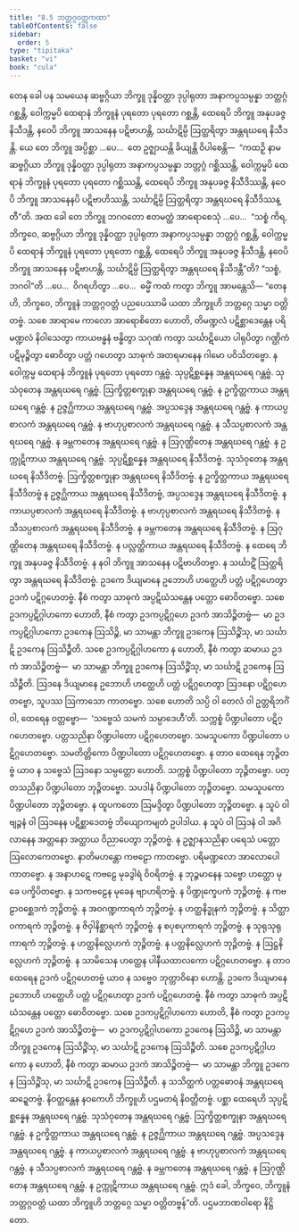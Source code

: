 ```yaml
---
title: "8.5 ဘတ္တဂ္ဂဝတ္တကထာ"
tableOfContents: false
sidebar:
  order: 5
type: "tipitaka"
basket: "vi"
book: "cula"
---
```



<DynamicBreadcrumb />

<Division number="363" book="cula" e="ch" v="4" p="380">

<Paragraph number="1672" book="cula">
တေန ခေါ ပန သမယေန ဆဗ္ဗဂ္ဂိယာ ဘိက္ခူ ဒုန္နိဝတ္ထာ ဒုပ္ပါရုတာ အနာကပ္ပသမ္ပန္နာ ဘတ္တဂ္ဂံ ဂစ္ဆန္တိ, ဝေါက္ကမ္မပိ ထေရာနံ ဘိက္ခူနံ ပုရတော ပုရတော ဂစ္ဆန္တိ, ထေရေပိ ဘိက္ခူ အနုပခဇ္ဇ နိသီဒန္တိ, နဝေပိ ဘိက္ခူ အာသနေန ပဋိဗာဟန္တိ, သင်္ဃာဋိမ္ပိ ဩတ္ထရိတွာ အန္တရဃရေ နိသီဒန္တိ. ယေ တေ ဘိက္ခူ အပ္ပိစ္ဆာ …ပေ…  တေ ဥဇ္ဈာယန္တိ ခိယျန္တိ ဝိပါစေန္တိ—  “ကထဉှိ နာမ ဆဗ္ဗဂ္ဂိယာ ဘိက္ခူ ဒုန္နိဝတ္ထာ ဒုပ္ပါရုတာ အနာကပ္ပသမ္ပန္နာ ဘတ္တဂ္ဂံ ဂစ္ဆိဿန္တိ, ဝေါက္ကမ္မပိ ထေရာနံ ဘိက္ခူနံ ပုရတော ပုရတော ဂစ္ဆိဿန္တိ, ထေရေပိ ဘိက္ခူ အနုပခဇ္ဇ နိသီဒိဿန္တိ, နဝေပိ ဘိက္ခူ အာသနေနပိ ပဋိဗာဟိဿန္တိ, သင်္ဃာဋိမ္ပိ ဩတ္ထရိတွာ အန္တရဃရေ နိသီဒိဿန္တီ”တိ. အထ ခေါ တေ ဘိက္ခူ ဘဂဝတော ဧတမတ္ထံ အာရောစေသုံ …ပေ…  “သစ္စံ ကိရ, ဘိက္ခဝေ, ဆဗ္ဗဂ္ဂိယာ ဘိက္ခူ ဒုန္နိဝတ္ထာ ဒုပ္ပါရုတာ အနာကပ္ပသမ္ပန္နာ ဘတ္တဂ္ဂံ ဂစ္ဆန္တိ, ဝေါက္ကမ္မပိ ထေရာနံ ဘိက္ခူနံ ပုရတော ပုရတော ဂစ္ဆန္တိ, ထေရေပိ ဘိက္ခူ အနုပခဇ္ဇ နိသီဒန္တိ, နဝေပိ ဘိက္ခူ အာသနေန ပဋိဗာဟန္တိ, သင်္ဃာဋိမ္ပိ ဩတ္ထရိတွာ အန္တရဃရေ နိသီဒန္တီ”တိ? “သစ္စံ, ဘဂဝါ”တိ …ပေ…  ဝိဂရဟိတွာ …ပေ…  ဓမ္မိံ ကထံ ကတွာ ဘိက္ခူ အာမန္တေသိ—
</Paragraph>

</Division>
<Division number="364" book="cula" e="ch" v="4" p="380">

<Paragraph number="1673" book="cula">
“တေန ဟိ, ဘိက္ခဝေ, ဘိက္ခူနံ ဘတ္တဂ္ဂဝတ္တံ ပညပေဿာမိ ယထာ ဘိက္ခူဟိ ဘတ္တဂ္ဂေ သမ္မာ ဝတ္တိတဗ္ဗံ. သစေ အာရာမေ ကာလော အာရောစိတော ဟောတိ, တိမဏ္ဍလံ ပဋိစ္ဆာဒေန္တေန ပရိမဏ္ဍလံ နိဝါသေတွာ ကာယဗန္ဓနံ ဗန္ဓိတွာ သဂုဏံ ကတွာ သင်္ဃာဋိယော ပါရုပိတွာ ဂဏ္ဌိကံ ပဋိမုဉ္စိတွာ ဓောဝိတွာ ပတ္တံ ဂဟေတွာ သာဓုကံ အတရမာနေန ဂါမော ပဝိသိတဗ္ဗော.
</Paragraph>

<Paragraph number="1674" book="cula">
န ဝေါက္ကမ္မ ထေရာနံ ဘိက္ခူနံ ပုရတော ပုရတော ဂန္တဗ္ဗံ. သုပ္ပဋိစ္ဆန္နေန အန္တရဃရေ ဂန္တဗ္ဗံ. သုသံဝုတေန အန္တရဃရေ ဂန္တဗ္ဗံ. ဩက္ခိတ္တစက္ခုနာ အန္တရဃရေ ဂန္တဗ္ဗံ. န ဥက္ခိတ္တကာယ အန္တရဃရေ ဂန္တဗ္ဗံ. န ဥဇ္ဇဂ္ဃိကာယ အန္တရဃရေ ဂန္တဗ္ဗံ. အပ္ပသဒ္ဒေန အန္တရဃရေ ဂန္တဗ္ဗံ. န ကာယပ္ပစာလကံ အန္တရဃရေ ဂန္တဗ္ဗံ. န ဗာဟုပ္ပစာလကံ အန္တရဃရေ ဂန္တဗ္ဗံ. န သီသပ္ပစာလကံ အန္တရဃရေ ဂန္တဗ္ဗံ. န ခမ္ဘကတေန အန္တရဃရေ ဂန္တဗ္ဗံ. န ဩဂုဏ္ဌိတေန အန္တရဃရေ ဂန္တဗ္ဗံ. န ဥက္ကုဋိကာယ အန္တရဃရေ ဂန္တဗ္ဗံ.
</Paragraph>

<Paragraph number="1675" book="cula">
သုပ္ပဋိစ္ဆန္နေန အန္တရဃရေ နိသီဒိတဗ္ဗံ. သုသံဝုတေန အန္တရဃရေ နိသီဒိတဗ္ဗံ. ဩက္ခိတ္တစက္ခုနာ အန္တရဃရေ နိသီဒိတဗ္ဗံ. န ဥက္ခိတ္တကာယ အန္တရဃရေ နိသီဒိတဗ္ဗံ န ဥဇ္ဇဂ္ဃိကာယ အန္တရဃရေ နိသီဒိတဗ္ဗံ, အပ္ပသဒ္ဒေန အန္တရဃရေ နိသီဒိတဗ္ဗံ. န ကာယပ္ပစာလကံ အန္တရဃရေ နိသီဒိတဗ္ဗံ. န ဗာဟုပ္ပစာလကံ အန္တရဃရေ နိသီဒိတဗ္ဗံ. န သီသပ္ပစာလကံ အန္တရဃရေ နိသီဒိတဗ္ဗံ. န ခမ္ဘကတေန အန္တရဃရေ နိသီဒိတဗ္ဗံ. န ဩဂုဏ္ဌိတေန အန္တရဃရေ နိသီဒိတဗ္ဗံ. န ပလ္လတ္ထိကာယ အန္တရဃရေ နိသီဒိတဗ္ဗံ. န ထေရေ ဘိက္ခူ အနုပခဇ္ဇ နိသီဒိတဗ္ဗံ. န နဝါ ဘိက္ခူ အာသနေန ပဋိဗာဟိတဗ္ဗာ. န သင်္ဃာဋိံ ဩတ္ထရိတွာ အန္တရဃရေ နိသီဒိတဗ္ဗံ.
</Paragraph>

<Paragraph number="1676" book="cula">
ဥဒကေ ဒိယျမာနေ ဥဘောဟိ ဟတ္ထေဟိ ပတ္တံ ပဋိဂ္ဂဟေတွာ ဥဒကံ ပဋိဂ္ဂဟေတဗ္ဗံ. နီစံ ကတွာ သာဓုကံ အပ္ပဋိဃံသန္တေန ပတ္တော ဓောဝိတဗ္ဗော. သစေ ဥဒကပ္ပဋိဂ္ဂါဟကော ဟောတိ, နီစံ ကတွာ ဥဒကပ္ပဋိဂ္ဂဟေ ဥဒကံ အာသိဉ္စိတဗ္ဗံ—  မာ ဥဒကပ္ပဋိဂ္ဂါဟကော ဥဒကေန ဩသိဉ္စိ, မာ သာမန္တာ ဘိက္ခူ ဥဒကေန ဩသိဉ္စိံသု, မာ သင်္ဃာဋိ ဥဒကေန ဩသိဉ္စီတိ. သစေ ဥဒကပ္ပဋိဂ္ဂါဟကော န ဟောတိ, နီစံ ကတွာ ဆမာယ ဥဒကံ အာသိဉ္စိတဗ္ဗံ—  မာ သာမန္တာ ဘိက္ခူ ဥဒကေန ဩသိဉ္စိံသု, မာ သင်္ဃာဋိ ဥဒကေန ဩသိဉ္စီတိ.
</Paragraph>

<Paragraph number="1677" book="cula">
ဩဒနေ ဒိယျမာနေ ဥဘောဟိ ဟတ္ထေဟိ ပတ္တံ ပဋိဂ္ဂဟေတွာ ဩဒနော ပဋိဂ္ဂဟေတဗ္ဗော, သူပဿ ဩကာသော ကာတဗ္ဗော. သစေ ဟောတိ သပ္ပိ ဝါ တေလံ ဝါ ဥတ္တရိဘင်္ဂံ ဝါ, ထေရေန ဝတ္တဗ္ဗော—  ‘သဗ္ဗေသံ သမကံ သမ္ပာဒေဟီ’တိ. သက္ကစ္စံ ပိဏ္ဍပါတော ပဋိဂ္ဂဟေတဗ္ဗော. ပတ္တသညိနာ ပိဏ္ဍပါတော ပဋိဂ္ဂဟေတဗ္ဗော. သမသူပကော ပိဏ္ဍပါတော ပဋိဂ္ဂဟေတဗ္ဗော. သမတိတ္တိကော ပိဏ္ဍပါတော ပဋိဂ္ဂဟေတဗ္ဗော.
</Paragraph>

<Paragraph number="1678" book="cula">
န တာဝ ထေရေန ဘုဉ္ဇိတဗ္ဗံ ယာဝ န သဗ္ဗေသံ ဩဒနော သမ္ပတ္တော ဟောတိ. သက္ကစ္စံ ပိဏ္ဍပါတော ဘုဉ္ဇိတဗ္ဗော. ပတ္တသညိနာ ပိဏ္ဍပါတော ဘုဉ္ဇိတဗ္ဗော. သပဒါနံ ပိဏ္ဍပါတော ဘုဉ္ဇိတဗ္ဗော. သမသူပကော ပိဏ္ဍပါတော ဘုဉ္ဇိတဗ္ဗော. န ထူပကတော ဩမဒ္ဒိတွာ ပိဏ္ဍပါတော ဘုဉ္ဇိတဗ္ဗော. န သူပံ ဝါ ဗျဉ္ဇနံ ဝါ ဩဒနေန ပဋိစ္ဆာဒေတဗ္ဗံ ဘိယျောကမျတံ ဥပါဒါယ. န သူပံ ဝါ ဩဒနံ ဝါ အဂိလာနေန အတ္တနော အတ္ထာယ ဝိညာပေတွာ ဘုဉ္ဇိတဗ္ဗံ. န ဥဇ္ဈာနသညိနာ ပရေသံ ပတ္တော ဩလောကေတဗ္ဗော. နာတိမဟန္တော ကဗဠော ကာတဗ္ဗော. ပရိမဏ္ဍလော အာလောပေါ ကာတဗ္ဗော. န အနာဟဋေ ကဗဠေ မုခဒွါရံ ဝိဝရိတဗ္ဗံ. န ဘုဉ္ဇမာနေန သဗ္ဗော ဟတ္ထော မုခေ ပက္ခိပိတဗ္ဗော. န သကဗဠေန မုခေန ဗျာဟရိတဗ္ဗံ. န ပိဏ္ဍုက္ခေပကံ ဘုဉ္ဇိတဗ္ဗံ. န ကဗဠာဝစ္ဆေဒကံ ဘုဉ္ဇိတဗ္ဗံ. န အဝဂဏ္ဍကာရကံ ဘုဉ္ဇိတဗ္ဗံ. န ဟတ္ထနိဒ္ဓုနကံ ဘုဉ္ဇိတဗ္ဗံ. န သိတ္ထာဝကာရကံ ဘုဉ္ဇိတဗ္ဗံ. န ဇိဝှါနိစ္ဆာရကံ ဘုဉ္ဇိတဗ္ဗံ. န စပုစပုကာရကံ ဘုဉ္ဇိတဗ္ဗံ. န သုရုသုရုကာရကံ ဘုဉ္ဇိတဗ္ဗံ. န ဟတ္ထနိလ္လေဟကံ ဘုဉ္ဇိတဗ္ဗံ. န ပတ္တနိလ္လေဟကံ ဘုဉ္ဇိတဗ္ဗံ. န ဩဋ္ဌနိလ္လေဟကံ ဘုဉ္ဇိတဗ္ဗံ.
</Paragraph>

<Paragraph number="1679" book="cula">
န သာမိသေန ဟတ္ထေန ပါနီယထာလကော ပဋိဂ္ဂဟေတဗ္ဗော. န တာဝ ထေရေန ဥဒကံ ပဋိဂ္ဂဟေတဗ္ဗံ ယာဝ န သဗ္ဗေဝ ဘုတ္တာဝိနော ဟောန္တိ. ဥဒကေ ဒိယျမာနေ ဥဘောဟိ ဟတ္ထေဟိ ပတ္တံ ပဋိဂ္ဂဟေတွာ ဥဒကံ ပဋိဂ္ဂဟေတဗ္ဗံ. နီစံ ကတွာ သာဓုကံ အပ္ပဋိဃံသန္တေန ပတ္တော ဓောဝိတဗ္ဗော. သစေ ဥဒကပ္ပဋိဂ္ဂါဟကော ဟောတိ, နီစံ ကတွာ ဥဒကပ္ပဋိဂ္ဂဟေ ဥဒကံ အာသိဉ္စိတဗ္ဗံ—  မာ ဥဒကပ္ပဋိဂ္ဂါဟကော ဥဒကေန ဩသိဉ္စိ, မာ သာမန္တာ ဘိက္ခူ ဥဒကေန ဩသိဉ္စိံသု, မာ သင်္ဃာဋိ ဥဒကေန ဩသိဉ္စီတိ. သစေ ဥဒကပ္ပဋိဂ္ဂါဟကော န ဟောတိ, နီစံ ကတွာ ဆမာယ ဥဒကံ အာသိဉ္စိတဗ္ဗံ—  မာ သာမန္တာ ဘိက္ခူ ဥဒကေန ဩသိဉ္စိံသု, မာ သင်္ဃာဋိ ဥဒကေန ဩသိဉ္စီတိ. န သသိတ္ထကံ ပတ္တဓောဝနံ အန္တရဃရေ ဆဍ္ဍေတဗ္ဗံ.
</Paragraph>

<Paragraph number="1680" book="cula">
နိဝတ္တန္တေန နဝကေဟိ ဘိက္ခူဟိ ပဌမတရံ နိဝတ္တိတဗ္ဗံ. ပစ္ဆာ ထေရေဟိ သုပ္ပဋိစ္ဆန္နေန အန္တရဃရေ ဂန္တဗ္ဗံ. သုသံဝုတေန အန္တရဃရေ ဂန္တဗ္ဗံ. ဩက္ခိတ္တစက္ခုနာ အန္တရဃရေ ဂန္တဗ္ဗံ. န ဥက္ခိတ္တကာယ အန္တရဃရေ ဂန္တဗ္ဗံ. န ဥဇ္ဇဂ္ဃိကာယ အန္တရဃရေ ဂန္တဗ္ဗံ. အပ္ပသဒ္ဒေန အန္တရဃရေ ဂန္တဗ္ဗံ. န ကာယပ္ပစာလကံ အန္တရဃရေ ဂန္တဗ္ဗံ. န ဗာဟုပ္ပစာလကံ အန္တရဃရေ ဂန္တဗ္ဗံ. န သီသပ္ပစာလကံ အန္တရဃရေ ဂန္တဗ္ဗံ. န ခမ္ဘကတေန အန္တရဃရေ ဂန္တဗ္ဗံ. န ဩဂုဏ္ဌိတေန အန္တရဃရေ ဂန္တဗ္ဗံ. န ဥက္ကုဋိကာယ အန္တရဃရေ ဂန္တဗ္ဗံ. ဣဒံ ခေါ, ဘိက္ခဝေ, ဘိက္ခူနံ ဘတ္တဂ္ဂဝတ္တံ ယထာ ဘိက္ခူဟိ ဘတ္တဂ္ဂေ သမ္မာ ဝတ္တိတဗ္ဗန်”တိ.

</Paragraph>
</Division>

<Paragraph number="1681" type="center" book="cula">
ပဌမဘာဏဝါရော နိဋ္ဌိတော.
</Paragraph>